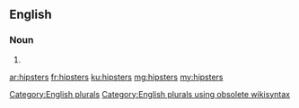 ==English==

===Noun===
{{head|en}}

# {{plural of|hipster}}

[[Category:English plurals]][[Category:English plurals using obsolete wikisyntax]]

[[ar:hipsters]]
[[fr:hipsters]]
[[ku:hipsters]]
[[mg:hipsters]]
[[my:hipsters]]